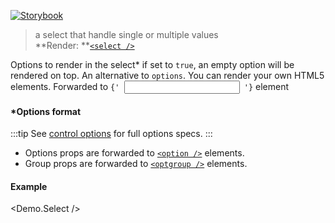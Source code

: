 
[![Storybook](https://img.shields.io/badge/Storybook-%23E06A8C?style=flat-square&logo=storybook&labelColor=%23ececec)](https://master--6181962da34217003a0d0018.chromatic.com?path=/story/controls-select--default-control)

> a select that handle single or multiple values<br />
> **Render: **[`<select />`](https://developer.mozilla.org/en-US/docs/Web/HTML/Element/select)

<Props>
  <CommonProps />

  <Prop icon="cf.png" name="options" type="object">
    Options to render in the select*
  </Prop>

  <Prop icon="cf.png" name="allowEmpty" type="boolean" defaultValue="false">
    if set to <code>true</code>, an empty option will be rendered on top.
  </Prop>

  <Prop icon="html5.png" name="children" type="node">
    An alternative to <code>options</code>. You can render your own HTML5 elements.
  </Prop>

  <Prop icon="html5.png" name="{...props}" type="object">
    Forwarded to <code>{' <input /> '}</code> element
  </Prop>
</Props>

#### *Options format

:::tip
See [control options](./control-options) for full options specs.
:::

- Options props are forwarded to [`<option />`](https://developer.mozilla.org/en-US/docs/Web/HTML/Element/option) elements.
- Group props are forwarded to [`<optgroup />`](https://developer.mozilla.org/en-US/docs/Web/HTML/Element/optgroup) elements.

#### Example
<Demo.Select />